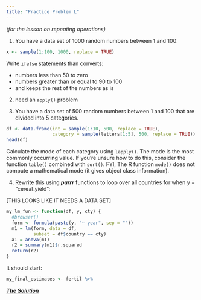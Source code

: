 ```yaml
---
title: "Practice Problem L"
---
```


*(for the lesson on repeating operations)*

(@) You have a data set of 1000 random numbers between 1 and 100:

```r
x <- sample(1:100, 1000, replace = TRUE)
```

Write `ifelse` statements than converts:  

* numbers less than 50 to zero   
* numbers greater than or equal to 90 to 100   
* and keeps the rest of the numbers as is   

(@) need an `apply()` problem 

(@) You have a data set of 500 random numbers between 1 and 100 that are divided into 5 categories. 

```r
df <- data.frame(int = sample(1:10, 500, replace = TRUE),
                 category = sample(letters[1:5], 500, replace = TRUE))
head(df)
```

Calculate the mode of each category using `lapply()`. The mode is the most commonly occurring value. If you're unsure how to do this, consider the function `table()` combined with `sort()`. FYI, The R function `mode()` does not compute a mathematical mode (it gives object class information). 

(@) Rewrite this using ***purrr*** functions to loop over all countries for when y = "cereal_yield":

[THIS LOOKS LIKE IT NEEDS A DATA SET]

```r
my_lm_fun <- function(df, y, cty) {
  #browser()
  form <- formula(paste(y, "~ year", sep = ""))
  m1 = lm(form, data = df,
          subset = df$country == cty)
  a1 = anova(m1)
  r2 = summary(m1)$r.squared
  return(r2)
}
```

It should start: 

```r
my_final_estimates <- fertil %>% 
```

[***The Solution***](../practice/solution-L.qmd)